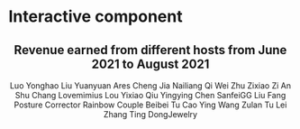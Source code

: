 # Interactive component

<script src="https://d3js.org/d3.v6.js"></script>

<div id="main">
<div style="text-align:center;">
<h2>Revenue earned from different hosts from June 2021 to August 2021</h2>
</div>
<div id="filter-box" class="filter-box" style="text-align:center;">

<span class="legend LuoYonghao">Luo Yonghao</span>
<span class="legend LiuYuanyuan">Liu Yuanyuan</span>
<span class="legend AresCheng">Ares Cheng</span>
<span class="legend JiaNailiang">Jia Nailiang</span>
<span class="legend QiWei">Qi Wei</span>
<span class="legend ZhuZixiao">Zhu Zixiao</span>
<span class="legend ZiAn">Zi An</span>
<span class="legend ShuChang">Shu Chang</span>
<span class="legend Lovemimius">Lovemimius</span>
<span class="legend LouYixiao">Lou Yixiao</span>
<span class="legend QiuYingying">Qiu Yingying</span>
<span class="legend ChenSanfeiGG">Chen SanfeiGG</span>
<span class="legend Liu Fang Posture Corrector">Liu Fang Posture Corrector</span>
<span class="legend RainbowCouple">Rainbow Couple</span>
<span class="legend BeibeiTu">Beibei Tu</span>
<span class="legend CaoYing">Cao Ying</span>
<span class="legend WangZulan">Wang Zulan</span>
<span class="legend TuLei">Tu Lei</span>
<span class="legend ZhangTing">Zhang Ting</span>
<span class="legend DongJewelry">DongJewelry</span>

</div>
<div id="chart" style="text-align:center;"></div>
</div>

<script src="data.js"></script>   

<script src="revenue.js"></script>